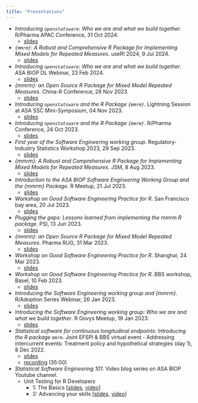 ```yaml
---
title: "Presentations"
---
```

-   *Introducing `openstatsware`: Who we are and what we build together*. R/Pharma APAC Conference, 31 Oct 2024.
    -   [slides](slides/rpharma-apac-2024.html)
-   *`{mmrm}`: A Robust and Comprehensive R Package for Implementing Mixed Models for Repeated Measures*. useR! 2024, 9 Jul 2024.
    -   [slides](slides/user-2024-mmrm-jul2024.html)
-   *Introducing `openstatsware`: Who we are and what we build together*. ASA BIOP DL Webinar, 23 Feb 2024.
    -   [slides](slides/asa-biop-webinar-feb2024-quarto.html)
-   *{mmrm}: an Open Source R Package for Mixed Model Repeated Measures*. China-R Conference, 28 Nov 2023.
    -   [slides](slides/china-R-mmrm-nov2023.html)
-   *Introducing `openstatsware` and the R Package `{mmrm}`*. Lightning Session at ASA SSC Mini-Symposium, 04 Nov 2023.
    -   [slides](slides/asa-ssc-mmrm-nov2023.html)
-   *Introducing `openstatsware` and the R Package `{mmrm}`*. R/Pharma Conference, 24 Oct 2023.
    -   [slides](slides/rpharma-wg-mmrm-oct2023-quarto.html)
-   *First year of the Software Engineering working group*. Regulatory-Industry Statistics Workshop 2023, 29 Sep 2023.
    -   [slides](slides/risw-first-year-wg-sep2023-quarto.html)
-   *{mmrm}: A Robust and Comprehensive R Package for Implementing Mixed Models for Repeated Measures*. JSM, 8 Aug 2023.
    -   [slides](slides/jsm-aug2023.html)
-   *Introduction to the ASA BIOP Software Engineering Working Group and the {mmrm} Package*. R Meetup, 21 Jul 2023.
    -   [slides](slides/r-meetup-july2023.html)
-   *Workshop on Good Software Engineering Practice for R*. San Francisco bay area, 20 Jul 2023.
    -   [slides](https://openpharma.github.io/workshop-r-swe-sf/listing.html)
-   *Plugging the gaps: Lessons learned from implementing the mmrm R package*. PSI, 13 Jun 2023.
    -   [slides](slides/2023-psi-aims-london.html)
-   *{mmrm}: an Open Source R Package for Mixed Model Repeated Measures*. Pharma RUG, 31 Mar 2023.
    -   [slides](slides/pharma-rug-mmrm-mar2023.html)
-   *Workshop on Good Software Engineering Practice for R*. Shanghai, 24 Mar 2023.
    -   [slides](https://openpharma.github.io/workshop-r-swe/listing.html)
-   *Workshop on Good Software Engineering Practice for R*. BBS workshop, Basel, 10 Feb 2023.
    -   [slides](https://kkmann.github.io/workshop-r-swe/listing.html)
-   *Introducing the Software Engineering working group and {mmrm}*. R/Adoption Series Webinar, 26 Jan 2023.
    -   [slides](slides/r-adoption-jan2023.html)
-   *Introducing the Software Engineering working group: Who we are and what we build together*. R Govys Meetup, 19 Jan 2023.
    -   [slides](slides/r-govys-jan2023.html)
-   *Statistical software for continuous longitudinal endpoints: Introducing the R package `mmrm`*. Joint EFSPI & BBS virtual event - Addressing intercurrent events: Treatment policy and hypothetical strategies (day 1), 8 Dec 2022.
    -   [slides](slides/bbs-efspi-mmrm-dec2022.html)
    -   [recording](https://streamingmedia.roche.com/media/t/1_toj7v6bn) (35:00)
-   *Statistical Software Engineering 101*. Video blog series on ASA BIOP Youtube channel.
    -   Unit Testing for R Developers
        -   1: The Basics \[[slides](slides/unit_testing_basic.html), [video](https://www.youtube.com/watch?v=mfLXiP4A9CA)\]
        -   2: Advancing your skills \[[slides](slides/unit_testing_advanced.html), [video](https://www.youtube.com/watch?v=n44Lfyt-Rio)\]

